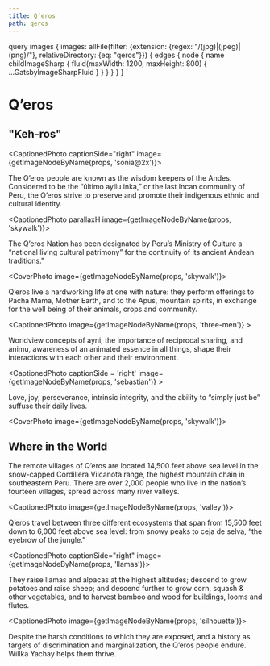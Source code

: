 ```yaml
---
title: Q’eros
path: qeros
---
```




  query images {
    images: allFile(filter: {extension: {regex: "/(jpg)|(jpeg)|(png)/"}, relativeDirectory: {eq: "qeros"}}) {
      edges {
        node {
          name
          childImageSharp {
            fluid(maxWidth: 1200, maxHeight: 800) {
              ...GatsbyImageSharpFluid
            }
          }
        }
      }
    }
  }
`


# Q’eros
## "Keh-ros"

<CaptionedPhoto captionSide="right" image={getImageNodeByName(props, 'sonia@2x')}>

The Q’eros people are known as the wisdom keepers of the Andes. Considered to be the “último ayllu inka,” or the last Incan community of Peru, the Q’eros strive to preserve and promote their indigenous ethnic and cultural identity.

</CaptionedPhoto>



<CaptionedPhoto parallaxH image={getImageNodeByName(props, 'skywalk')}>
  
The Q’eros Nation has been designated by Peru’s Ministry of Culture a “national living cultural patrimony” for the continuity of its ancient Andean traditions."

</CaptionedPhoto>



<CoverPhoto image={getImageNodeByName(props, 'skywalk')}>

Q’eros live a hardworking life at one with nature: they perform offerings to Pacha Mama, Mother Earth, and to the Apus, mountain spirits, in exchange for the well being of their animals, crops and community.

</CoverPhoto>



<CaptionedPhoto image={getImageNodeByName(props, 'three-men')} >

Worldview concepts of ayni, the importance of reciprocal sharing, and animu, awareness of an animated essence in all things, shape their interactions with each other and their environment.
   
</CaptionedPhoto>



<CaptionedPhoto captionSide = 'right' image={getImageNodeByName(props, 'sebastian')} >

Love, joy, perseverance, intrinsic integrity, and the ability to “simply just be” suffuse their daily lives.


</CaptionedPhoto>



<CoverPhoto image={getImageNodeByName(props, 'skywalk')}>

## Where in the World 
The remote villages of Q’eros are located 14,500 feet above sea level in the snow-capped Cordillera Vilcanota range, the highest mountain chain in southeastern Peru. There are over 2,000 people who live in the nation’s fourteen villages, spread across many river valleys.

</CoverPhoto>



<CaptionedPhoto image={getImageNodeByName(props, 'valley')}> 

Q’eros travel between three different ecosystems that span from 15,500 feet down to 6,000 feet above sea level: from snowy peaks to ceja de selva, “the eyebrow of the jungle.”

</CaptionedPhoto>



<CaptionedPhoto captionSide="right" image={getImageNodeByName(props, 'llamas')}>

They raise llamas and alpacas at the highest altitudes; descend to grow potatoes and raise sheep; and descend further to grow corn, squash & other vegetables, and to harvest bamboo and wood for buildings, looms and flutes.

</CaptionedPhoto>



<CaptionedPhoto image={getImageNodeByName(props, 'silhouette')}>

Despite the harsh conditions to which they are exposed, and a history as targets of discrimination and marginalization, the Q’eros people endure. Willka Yachay helps them thrive.

</CaptionedPhoto>



<NextButton title="Projects" caption="See how we help" uri="/projects" />